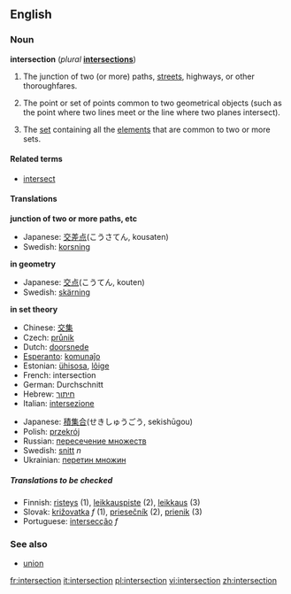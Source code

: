 ==English==

===Noun===
'''intersection''' (''plural'' '''[[intersections]]''')

# The junction of two (or more) paths, [[street]]s, highways, or other thoroughfares.
#{{geometry}} The point or set of points common to two geometrical objects (such as the point where two lines meet or the line where two planes intersect).
#{{settheory}} The [[set]] containing all the [[element]]s that are common to two or more sets.

====Related terms====
*[[intersect]]

====Translations====

'''junction of two or more paths, etc'''
{{top}}
<!--Languages from A to I go here-->
{{mid}}
<!--Languages from J to Z go here-->
*Japanese: [[交差]][[点]](こうさてん, kousaten)
*Swedish: [[korsning]] {{c}}
{{bottom}}

'''in geometry'''
{{top}}
<!--Languages from A to I go here-->
{{mid}}
<!--Languages from J to Z go here-->
*Japanese: [[交点]](こうてん, kouten)
*Swedish: [[skärning]] {{c}}
{{bottom}}

'''in set theory'''
{{top}}
<!--Languages from A to I go here-->
*Chinese: [[交集]]
*Czech: [[průnik]]
*Dutch: [[doorsnede]]
*[[Esperanto]]: [[komunaĵo]]
*Estonian: [[ühisosa]], [[lõige]]
*French: intersection {{f}}
*German: Durchschnitt
*Hebrew: [[חיתוך]]
*Italian: [[intersezione]] {{f}}
{{mid}}
<!--Languages from J to Z go here-->
*Japanese: [[積集合]](せきしゅうごう, sekishūgou)
*Polish: [[przekrój]]
*Russian: [[пересечение множеств]]
*Swedish: [[snitt]] ''n''
*Ukrainian: [[перетин множин]]
{{bottom}}

=====Translations to be checked=====
<!--Remove this section after all translations have been put into the tables above-->
*Finnish: [[risteys]] (1), [[leikkauspiste]] (2), [[leikkaus]] (3)
*Slovak: [[križovatka]] ''f'' (1), [[priesečník]] (2), [[prienik]] (3)
*Portuguese: [[intersecção]] ''f''

===See also===
*[[union]]

[[fr:intersection]]
[[it:intersection]]
[[pl:intersection]]
[[vi:intersection]]
[[zh:intersection]]